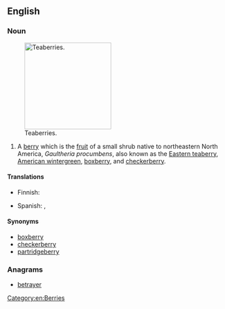 ==English==

===Noun===
{{wikipedia}}
[[Image:Gaultheria procumbens.JPG|thumb|right|200px|Teaberries.]]

{{en-noun|teaberries}}

# A [[berry]] which is the [[fruit]] of a small shrub native to northeastern North America, ''Gaultheria procumbens'', also known as the [[Eastern teaberry]], [[American wintergreen]], [[boxberry]], and [[checkerberry]].

====Translations====
{{trans-top|shrub ''Gaultheria procumbens'' and its berry}}
* Finnish: {{t-|fi|lamosalali}}
{{trans-mid}}
* Spanish: {{t-|es|gaulteria|f}}, {{t-|es|axocopaque|m}}
{{trans-bottom}}

====Synonyms====
* [[boxberry]]
* [[checkerberry]]
* [[partridgeberry]]

===Anagrams===
* [[betrayer#English|betrayer]]
[[Category:en:Berries]]